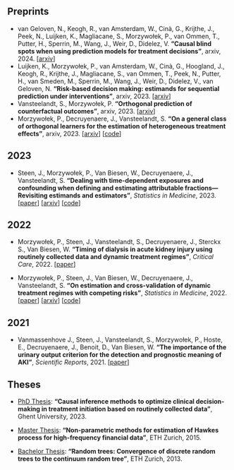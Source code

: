 ## Preprints

-   van Geloven, N., Keogh, R., van Amsterdam, W., Cinà, G., Krijthe, J., Peek, N., Luijken, K., Magliacane, S., Morzywołek, P., van Ommen, T., Putter, H., Sperrin, M., Wang, J., Weir, D., Didelez, V. **"Causal blind spots when using prediction models for treatment decisions"**, arxiv, 2024. \[[arxiv](https://arxiv.org/abs/2402.17366)\]
-   Luijken, K., Morzywołek, P., van Amsterdam, W., Cinà, G., Hoogland, J., Keogh, R., Krijthe, J., Magliacane, S., van Ommen, T., Peek, N., Putter, H., van Smeden, M., Sperrin, M., Wang, J., Weir, D., Didelez, V., van Geloven, N. **"Risk-based decision making: estimands for sequential prediction under interventions"**, arxiv, 2023. \[[arxiv](https://arxiv.org/abs/2311.17547)\]
-   Vansteelandt, S., Morzywołek, P. **"Orthogonal prediction of counterfactual outcomes"**, arxiv, 2023. \[[arxiv](https://arxiv.org/abs/2311.09423)\]
-   Morzywołek, P., Decruyenaere, J., Vansteelandt, S. **"On a general class of orthogonal learners for the estimation of heterogeneous treatment effects"**, arxiv, 2023. \[[arxiv](https://arxiv.org/abs/2303.12687)\] \[[code](https://github.com/pmorzywolek/CATEsimulations)\]

## 2023

-   Steen, J., Morzywołek, P., Van Biesen, W., Decruyenaere, J., Vansteelandt, S. **"Dealing with time-dependent exposures and confounding when defining and estimating attributable fractions—Revisiting estimands and estimators"**, *Statistics in Medicine*, 2023. \[[paper](https://onlinelibrary.wiley.com/doi/10.1002/sim.9988)\] \[[arxiv](https://arxiv.org/abs/2011.04833)\] \[[code](https://github.com/jmpsteen/timedeppaf)\]

## 2022

-   Morzywołek, P., Steen, J., Vansteelandt, S., Decruyenaere, J., Sterckx S., Van Biesen, W. **"Timing of dialysis in acute kidney injury using routinely collected data and dynamic treatment regimes"**, *Critical Care*, 2022. \[[paper](https://ccforum.biomedcentral.com/articles/10.1186/s13054-022-04252-1)\]

-   Morzywołek, P., Steen, J., Van Biesen, W., Decruyenaere, J., Vansteelandt, S. **"On estimation and cross-validation of dynamic treatment regimes with competing risks"**, *Statistics in Medicine*, 2022. \[[paper](https://onlinelibrary.wiley.com/doi/abs/10.1002/sim.9568)\] \[[arxiv](https://arxiv.org/abs/2109.00396)\] \[[code](https://github.com/pmorzywolek/comprisksDTR)\]

## 2021

-   Vanmassenhove J., Steen, J., Vansteelandt, S., Morzywołek, P., Hoste, E., Decruyenaere, J., Benoit, D., Van Biesen, W. **"The importance of the urinary output criterion for the detection and prognostic meaning of AKI"**, *Scientific Reports*, 2021. \[[paper](https://www.nature.com/articles/s41598-021-90646-0)\]

## Theses

-   [PhD Thesis](https://biblio.ugent.be/publication/01H3EW84JAFS8RHX17SY41M5M3): **"Causal inference methods to optimize clinical decision-making in treatment initiation based on routinely collected data"**, Ghent University, 2023.

-   [Master Thesis](https://ethz.ch/content/dam/ethz/special-interest/mtec/chair-of-entrepreneurial-risks-dam/documents/dissertation/master%20thesis/Master_Thesis_%20Morzywolek.pdf): **"Non-parametric methods for estimation of Hawkes process for high-frequency financial data"**, ETH Zurich, 2015.

-   [Bachelor Thesis](../RandomTrees-BachelorThesis.pdf): **"Random trees: Convergence of discrete random trees to the continuum random tree"**, ETH Zurich, 2013.
